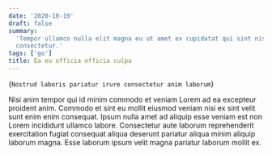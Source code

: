 ```yaml
---
date: '2020-10-19'
draft: false
summary:
  'Tempor ullamco nulla elit magna eu ut amet ex cupidatat qui sint nisi
  consectetur.'
tags: ['go']
title: Ea eu officia officia culpa
---
```


<BlogHeader>{`Nostrud laboris pariatur irure consectetur anim laborum`}</BlogHeader>

Nisi anim tempor qui id minim commodo et veniam Lorem ad ea excepteur proident
anim. Commodo et sint eu mollit eiusmod veniam nisi ex sint velit sunt enim enim
consequat. Ipsum nulla amet ad aliquip esse veniam est non Lorem incididunt
ullamco labore. Consectetur aute laborum reprehenderit exercitation fugiat
consequat aliqua deserunt pariatur aliqua minim aliquip laborum magna. Esse
laborum ipsum velit magna pariatur laborum mollit ex.
